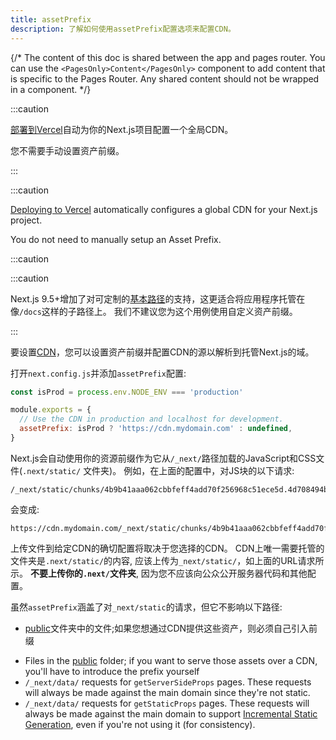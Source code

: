 ```yaml
---
title: assetPrefix
description: 了解如何使用assetPrefix配置选项来配置CDN。
---
```



{/* The content of this doc is shared between the app and pages router. You can use the `<PagesOnly>Content</PagesOnly>` component to add content that is specific to the Pages Router. Any shared content should not be wrapped in a component. */}

<AppOnly>

:::caution

[部署到Vercel](/docs/app/building-your-application/deploying)自动为你的Next.js项目配置一个全局CDN。

您不需要手动设置资产前缀。

:::

</AppOnly>

<PagesOnly>

:::caution

[Deploying to Vercel](/docs/pages/building-your-application/deploying) automatically configures a global CDN for your Next.js project.

You do not need to manually setup an Asset Prefix.

:::caution

</PagesOnly>

:::caution

Next.js 9.5+增加了对可定制的[基本路径](/docs/app/api-reference/next-config-js/basePath)的支持，这更适合将应用程序托管在像`/docs`这样的子路径上。
我们不建议您为这个用例使用自定义资产前缀。

:::

要设置[CDN](https://en.wikipedia.org/wiki/Content_delivery_network)，您可以设置资产前缀并配置CDN的源以解析到托管Next.js的域。

打开`next.config.js`并添加`assetPrefix`配置:

```js title="next.config.js"
const isProd = process.env.NODE_ENV === 'production'

module.exports = {
  // Use the CDN in production and localhost for development.
  assetPrefix: isProd ? 'https://cdn.mydomain.com' : undefined,
}
```

Next.js会自动使用你的资源前缀作为它从`/_next/`路径加载的JavaScript和CSS文件(`.next/static/` 文件夹)。
例如，在上面的配置中，对JS块的以下请求:

```
/_next/static/chunks/4b9b41aaa062cbbfeff4add70f256968c51ece5d.4d708494b3aed70c04f0.js
```

会变成:

```
https://cdn.mydomain.com/_next/static/chunks/4b9b41aaa062cbbfeff4add70f256968c51ece5d.4d708494b3aed70c04f0.js
```

上传文件到给定CDN的确切配置将取决于您选择的CDN。
CDN上唯一需要托管的文件夹是`.next/static/`的内容, 应该上传为`_next/static/`，如上面的URL请求所示。
**不要上传你的`.next/`文件夹**, 因为您不应该向公众公开服务器代码和其他配置。

虽然`assetPrefix`涵盖了对`_next/static`的请求，但它不影响以下路径:

<AppOnly>

- [public](/docs/app/building-your-application/optimizing/static-assets)文件夹中的文件;如果您想通过CDN提供这些资产，则必须自己引入前缀

</AppOnly>

<PagesOnly>

- Files in the [public](/docs/pages/building-your-application/optimizing/static-assets) folder; if you want to serve those assets over a CDN, you'll have to introduce the prefix yourself
- `/_next/data/` requests for `getServerSideProps` pages. These requests will always be made against the main domain since they're not static.
- `/_next/data/` requests for `getStaticProps` pages. These requests will always be made against the main domain to support [Incremental Static Generation](/docs/pages/building-your-application/data-fetching/incremental-static-regeneration), even if you're not using it (for consistency).

</PagesOnly>
